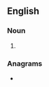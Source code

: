 {{also|déclamations}}
==English==

===Noun===
{{head|en|noun plural form}}

# {{plural of|declamation|lang=en}}

===Anagrams===
* {{anagrams|en|anecdotalism}}